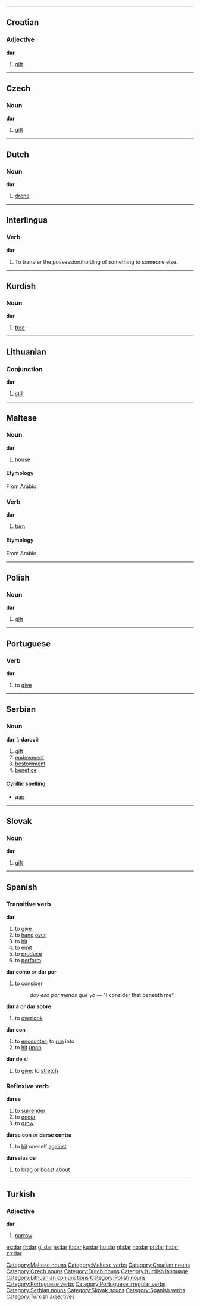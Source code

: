 {{See|där}}

----

==Croatian==
===Adjective===
'''dar'''

#[[gift]]

----

==Czech==
===Noun===
'''dar''' {{m}}
#[[gift]]

----

==Dutch==

===Noun===
{{nl-noun|darren|darretje}}
'''dar''' {{m}}
# [[drone]]

----

==Interlingua==

===Verb===
'''dar'''
#To transfer the possession/holding of something to someone else.

----

==Kurdish==

===Noun===
'''dar''' {{f}}
# [[tree]]

----

==Lithuanian==

===Conjunction===
'''dar'''

#[[still]]

----

==Maltese==
===Noun===
'''dar'''

#[[house]]

[[Category:Maltese nouns]]

====Etymology====
From Arabic

===Verb===
'''dar'''

#[[turn]]

====Etymology====
From Arabic

[[Category:Maltese verbs]]

----

==Polish==

===Noun===
'''dar''' {{m}}
#[[gift]]

----

==Portuguese==

===Verb===
'''dar'''
#to [[give]]

----

==Serbian==

===Noun===
'''dar''' {{m}} {{s}} ({{p}}: '''darovi''')
#[[gift]]
#[[endowment]]
#[[bestowment]]
#[[benefice]]

====Cyrillic spelling====
*[[дар#Serbian|дар]]

----

==Slovak==

===Noun===
'''dar''' {{m}}
#[[gift]]

----

==Spanish==
{{template:Es:-ar(dar)|d|die}}
===Transitive verb===
'''dar'''
# to [[give]]
# to [[hand]] [[over]]
# to [[hit]]
# to [[emit]]
# to [[produce]]
# to [[perform]]
'''dar como''' ''or'' '''dar por'''
# to [[consider]]
#: ''doy eso por menos que yo'' &mdash; "I consider that beneath me"
'''dar a''' ''or'' '''dar sobre'''
# to [[overlook]]
'''dar con'''
# to [[encounter]]; to [[run]] into
# to [[hit]] [[upon]]
'''dar de sí'''
# to [[give]]; to [[stretch]]

===Reflexive verb===
'''darse'''
# to [[surrender]]
# to [[occur]]
# to [[grow]]
'''darse con''' ''or'' '''darse contra'''
# to [[hit]] oneself [[against]]
'''dárselas de'''
# to [[brag]] or [[boast]] about

----

==Turkish==
===Adjective===
'''dar'''

# [[narrow]]

[[Category:Croatian nouns]]
[[Category:Czech nouns]]
[[Category:Dutch nouns]]
[[Category:Kurdish language]]
[[Category:Lithuanian conjunctions]]
[[Category:Polish nouns]]
[[Category:Portuguese verbs]]
[[Category:Portuguese irregular verbs]]
[[Category:Serbian nouns]]
[[Category:Slovak nouns]]
[[Category:Spanish verbs]]
[[Category:Turkish adjectives]]

[[es:dar]]
[[fr:dar]]
[[gl:dar]]
[[ie:dar]]
[[it:dar]]
[[ku:dar]]
[[hu:dar]]
[[nl:dar]]
[[no:dar]]
[[pt:dar]]
[[fi:dar]]
[[zh:dar]]